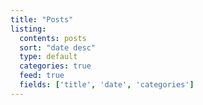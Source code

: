 ```yaml
---
title: "Posts"
listing:
  contents: posts
  sort: "date desc"
  type: default
  categories: true
  feed: true
  fields: ['title', 'date', 'categories']
---
```


